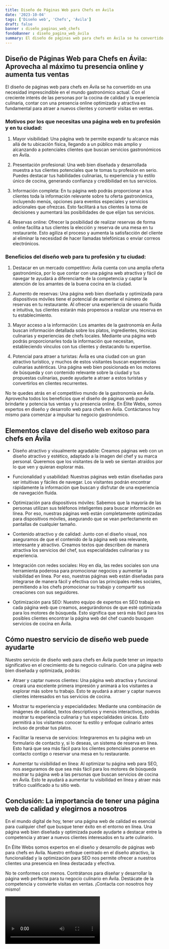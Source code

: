 ```yaml
---
title: Diseño de Páginas Web para Chefs en Ávila
date: '2023-10-04'
tags: ['Diseño web', 'Chefs', 'Ávila']
draft: false
banner : diseño_paginas_web_chefs
fondoBanner : diseño_pagina_web_ávila
summary: El diseño de páginas web para chefs en Ávila se ha convertido en una necesidad imprescindible en el mundo gastronómico actual. Con el creciente interés de las personas por la cocina de calidad y la experiencia culinaria, contar con una presencia online optimizada y atractiva es fundamental para atraer a nuevos clientes y convertir visitas en ventas.
---
```


## Diseño de Páginas Web para Chefs en Ávila: Aprovecha al máximo tu presencia online y aumenta tus ventas

El diseño de páginas web para chefs en Ávila se ha convertido en una necesidad imprescindible en el mundo gastronómico actual. Con el creciente interés de las personas por la cocina de calidad y la experiencia culinaria, contar con una presencia online optimizada y atractiva es fundamental para atraer a nuevos clientes y convertir visitas en ventas.

### Motivos por los que necesitas una página web en tu profesión y en tu ciudad:

1. Mayor visibilidad: Una página web te permite expandir tu alcance más allá de tu ubicación física, llegando a un público más amplio y alcanzando a potenciales clientes que buscan servicios gastronómicos en Ávila.

2. Presentación profesional: Una web bien diseñada y desarrollada muestra a tus clientes potenciales que te tomas tu profesión en serio. Puedes destacar tus habilidades culinarias, tu experiencia y tu estilo único de cocina, generando confianza y credibilidad en tus servicios.

3. Información completa: En tu página web podrás proporcionar a tus clientes toda la información relevante sobre tu oferta gastronómica, incluyendo menús, opciones para eventos especiales y servicios adicionales que ofrezcas. Esto facilitará a tus clientes la toma de decisiones y aumentará las posibilidades de que elijan tus servicios.

4. Reservas online: Ofrecer la posibilidad de realizar reservas de forma online facilita a tus clientes la elección y reserva de una mesa en tu restaurante. Esto agiliza el proceso y aumenta la satisfacción del cliente al eliminar la necesidad de hacer llamadas telefónicas o enviar correos electrónicos.

### Beneficios del diseño web para tu profesión y tu ciudad:

1. Destacar en un mercado competitivo: Ávila cuenta con una amplia oferta gastronómica, por lo que contar con una página web atractiva y fácil de navegar te ayudará a diferenciarte de la competencia y captar la atención de los amantes de la buena cocina en la ciudad.

2. Aumento de reservas: Una página web bien diseñada y optimizada para dispositivos móviles tiene el potencial de aumentar el número de reservas en tu restaurante. Al ofrecer una experiencia de usuario fluida e intuitiva, tus clientes estarán más propensos a realizar una reserva en tu establecimiento.

3. Mayor acceso a la información: Los amantes de la gastronomía en Ávila buscan información detallada sobre los platos, ingredientes, técnicas culinarias y experiencias de chefs locales. Mediante una página web podrás proporcionarles toda la información que necesitan, estableciendo vínculos con tus clientes y destacando tu expertise.

4. Potencial para atraer a turistas: Ávila es una ciudad con un gran atractivo turístico, y muchos de estos visitantes buscan experiencias culinarias auténticas. Una página web bien posicionada en los motores de búsqueda y con contenido relevante sobre la ciudad y tus propuestas culinarias, puede ayudarte a atraer a estos turistas y convertirlos en clientes recurrentes.

No te quedes atrás en el competitivo mundo de la gastronomía en Ávila. Aprovecha todos los beneficios que el diseño de páginas web puede brindarte y potencia tus ventas y tu presencia online. En Élite Webs, somos expertos en diseño y desarrollo web para chefs en Ávila. Contáctanos hoy mismo para comenzar a impulsar tu negocio gastronómico.

<GifSeo />

<Cta />

## Elementos clave del diseño web exitoso para chefs en Ávila

- Diseño atractivo y visualmente agradable: Creamos páginas web con un diseño atractivo y estético, adaptado a la imagen del chef y su marca personal. Queremos que los visitantes de la web se sientan atraídos por lo que ven y quieran explorar más.

- Funcionalidad y usabilidad: Nuestras páginas web están diseñadas para ser intuitivas y fáciles de navegar. Los visitantes podrán encontrar rápidamente la información que buscan y disfrutar de una experiencia de navegación fluida.

- Optimización para dispositivos móviles: Sabemos que la mayoría de las personas utilizan sus teléfonos inteligentes para buscar información en línea. Por eso, nuestras páginas web están completamente optimizadas para dispositivos móviles, asegurando que se vean perfectamente en pantallas de cualquier tamaño.

- Contenido atractivo y de calidad: Junto con el diseño visual, nos aseguramos de que el contenido de la página web sea relevante, interesante y atractivo. Creamos textos que describen de manera atractiva los servicios del chef, sus especialidades culinarias y su experiencia.

- Integración con redes sociales: Hoy en día, las redes sociales son una herramienta poderosa para promocionar negocios y aumentar la visibilidad en línea. Por eso, nuestras páginas web están diseñadas para integrarse de manera fácil y efectiva con las principales redes sociales, permitiendo a los chefs promocionar su trabajo y compartir sus creaciones con sus seguidores.

- Optimización para SEO: Nuestro equipo de expertos en SEO trabaja en cada página web que creamos, asegurándonos de que esté optimizada para los motores de búsqueda. Esto significa que será más fácil para los posibles clientes encontrar la página web del chef cuando busquen servicios de cocina en Ávila.

## Cómo nuestro servicio de diseño web puede ayudarte

Nuestro servicio de diseño web para chefs en Ávila puede tener un impacto significativo en el crecimiento de tu negocio culinario. Con una página web bien diseñada y optimizada, podrás:

- Atraer y captar nuevos clientes: Una página web atractiva y funcional creará una excelente primera impresión y animará a los visitantes a explorar más sobre tu trabajo. Esto te ayudará a atraer y captar nuevos clientes interesados en tus servicios de cocina.

- Mostrar tu experiencia y especialidades: Mediante una combinación de imágenes de calidad, textos descriptivos y menús interactivos, podrás mostrar tu experiencia culinaria y tus especialidades únicas. Esto permitirá a los visitantes conocer tu estilo y enfoque culinario antes incluso de probar tus platos.

- Facilitar la reserva de servicios: Integraremos en tu página web un formulario de contacto y, si lo deseas, un sistema de reserva en línea. Esto hará que sea más fácil para los clientes potenciales ponerse en contacto contigo o reservar una mesa en tu restaurante.

- Aumentar tu visibilidad en línea: Al optimizar tu página web para SEO, nos aseguramos de que sea más fácil para los motores de búsqueda mostrar tu página web a las personas que buscan servicios de cocina en Ávila. Esto te ayudará a aumentar tu visibilidad en línea y atraer más tráfico cualificado a tu sitio web.

## Conclusión: La importancia de tener una página web de calidad y elegirnos a nosotros

En el mundo digital de hoy, tener una página web de calidad es esencial para cualquier chef que busque tener éxito en el entorno en línea. Una página web bien diseñada y optimizada puede ayudarte a destacar entre la competencia y atraer a nuevos clientes interesados en tu arte culinario.

En Élite Webs somos expertos en el diseño y desarrollo de páginas web para chefs en Ávila. Nuestro enfoque centrado en el diseño atractivo, la funcionalidad y la optimización para SEO nos permite ofrecer a nuestros clientes una presencia en línea destacada y efectiva.

No te conformes con menos. Contrátanos para diseñar y desarrollar la página web perfecta para tu negocio culinario en Ávila. Destácate de la competencia y convierte visitas en ventas. ¡Contacta con nosotros hoy mismo!

<Video />

<CtaBot job='Chefs' city='Ávila'/>

<Gmaps query='Ávila+españa+maps' />